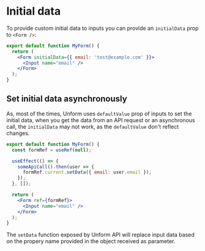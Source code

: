 # Initial data

To provide custom initial data to inputs you can provide an `initialData` prop to `<Form />`:

```jsx lineNumbers=true
export default function MyForm() {
  return (
    <Form initialData={{ email: 'test@example.com' }}>
      <Input name="email" />
    </Form>
  );
}
```

## Set initial data asynchronously

As, most of the times, Unform uses `defaultValue` prop of inputs to set the initial data, when you get the data from an API request or an asynchronous call, the `initialData` may not work, as the `defaultValue` don't reflect changes.

```jsx lineNumbers=true
export default function MyForm() {
  const formRef = useRef(null);

  useEffect(() => {
    someApiCall().then(user => {
      formRef.current.setData({ email: user.email });
    });
  }, []);

  return (
    <Form ref={formRef}>
      <Input name="email" />
    </Form>
  );
}
```

The `setData` function exposed by Unform API will replace input data based on the propery name provided in the object received as parameter.
